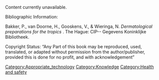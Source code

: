 Content currently unavailable.

Bibliographic Information:

Bakker, P., van Doorne, H., Gooskens, V., & Wieringa, N. ''Dermatological preparations for the tropics'' . The Hague: CIP-- Gegevens Koninklijke Bibliotheek.

Copyright Status: “Any Part of this book may be reproduced, used, translated, or adapted without permission from the author/publisher, provided this is done for no profit, and with acknowledgement”

[[Category:Appropriate_technology]]
[[Category:Knowledge]]
[[Category:Health and safety]]